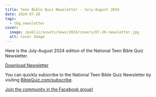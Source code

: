 ```yaml
---
title: Teen Bible Quiz Newsletter - July-August 2024
date: 2024-07-26
tags:
  - tbq_newsletter
cover:
  image: /public/assets/news/2024/covers/07-26-newsletter.jpg
  alt: Cover Image
---
```


Here is the July-August 2024 edition of the National Teen Bible Quiz Newsletter.

<a href="https://biblequiz.com/assets/news/2024/08-newsletter.pdf" class="btn btn-primary">Download Newsletter</a>

You can quickly subscribe to the National Teen Bible Quiz Newsletter by visiting [BibleQuiz.com/subscribe](https://biblequiz.com/subscribe/).

[Join the community in the Facebook group!](https://www.facebook.com/groups/agbiblequiz)
